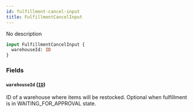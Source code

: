 ```yaml
---
id: fulfillment-cancel-input
title: FulfillmentCancelInput
---
```



No description

```graphql
input FulfillmentCancelInput {
  warehouseId: ID
}
```


### Fields

#### `warehouseId` ([`ID`](../../../developer/api-reference/scalars/id))

ID of a warehouse where items will be restocked. Optional when fulfillment is in WAITING_FOR_APPROVAL state.




